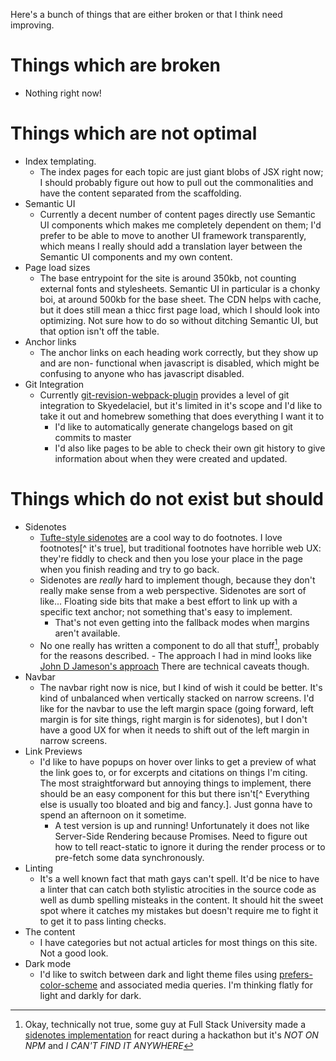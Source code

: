 
<Navbar/>

<Title> TODO list </Title>

<Abstract> Here's a bunch of things that are either broken or that I think need improving. </Abstract>

# Things which are broken
- Nothing right now!

# Things which are not optimal
- Index templating.
    - The index pages for each topic are just giant blobs of JSX right now; I should
    probably figure out how to pull out the commonalities and have the content 
    separated from the scaffolding.
- Semantic UI
    - Currently a decent number of content pages directly use Semantic UI components
    which makes me completely dependent on them; I'd prefer to be able to move to another
    UI framework transparently, which means I really should add a translation layer
    between the Semantic UI components and my own content.
- Page load sizes
    - The base entrypoint for the site is around 350kb, not counting external fonts and
    stylesheets. Semantic UI in particular is a chonky boi, at around 500kb for the base
    sheet. The CDN helps with cache, but it does still mean a thicc first page load, 
    which I should look into optimizing. Not sure how to do so without ditching Semantic 
    UI, but that option isn't off the table.
- Anchor links
    - The anchor links on each heading work correctly, but they show up and are non-
    functional when javascript is disabled, which might be confusing to anyone who has
    javascript disabled.
- Git Integration
    - Currently [git-revision-webpack-plugin](https://www.npmjs.com/package/git-revision-webpack-plugin) provides a level of git integration to
    Skyedelaciel, but it's limited in it's scope and I'd like to take it out
    and homebrew something that does everything I want it to
        - I'd like to automatically generate changelogs based on git commits to master
        - I'd also like pages to be able to check their own git history to give 
        information about when they were created and updated. 

# Things which do not exist but should
- Sidenotes
    - [Tufte-style sidenotes](https://edwardtufte.github.io/tufte-css/#sidenotes) are
    a cool way to do footnotes. I love footnotes[^ it's true], but traditional footnotes 
    have horrible web UX: they're fiddly to check and then you lose your place in the
    page when you finish reading and try to go back.
    - Sidenotes are *really* hard to implement though, because they don't really make 
    sense from a web perspective. Sidenotes are sort of like... Floating side bits that 
    make a best effort to link up with a specific text anchor; not something that's easy
    to implement.
        - That's not even getting into the fallback modes when margins aren't available.
    - No one really has written a component to do all that stuff[^2], probably
    for the reasons described.
            - The approach I had in mind looks like [John D Jameson's approach](https://johndjameson.com/blog/responsive-sidenotes/) There are technical caveats though.
- Navbar
    - The navbar right now is nice, but I kind of wish it could be better. It's kind
    of unbalanced when vertically stacked on narrow screens. I'd like for
    the navbar to use the left margin space (going forward, left margin is for site
    things, right margin is for sidenotes), but I don't have a good UX for when it needs
    to shift out of the left margin in narrow screens.
- Link Previews
    - I'd like to have popups on hover over links to get a preview of what the link goes
    to, or for excerpts and citations on things I'm citing. The most straightforward but
    annoying things to implement, there should be an easy component for this but there
    isn't[^ Everything else is usually too bloated and big and fancy.]. Just gonna have
    to spend an afternoon on it sometime.
        - A test version is up and running! Unfortunately it does not like Server-Side
        Rendering because Promises. Need to figure out how to tell react-static to
        ignore it during the render process or to pre-fetch some data synchronously.
- Linting
    - It's a well known fact that math gays can't spell. It'd be nice to have a linter
    that can catch both stylistic atrocities in the source code as well as dumb spelling 
    misteaks in the content. It should hit the sweet spot where it catches my mistakes 
    but doesn't require me to fight it to get it to pass linting checks.
- The content
    - I have categories but not actual articles for most things on this site.
    Not a good look.
- Dark mode
    - I'd like to switch between dark and light theme files using [prefers-color-scheme](https://developer.mozilla.org/en-US/docs/Web/CSS/@media/prefers-color-scheme) and
    associated media queries. I'm thinking flatly for light and darkly for dark.

[^2]: Okay, technically not true, some guy at Full Stack University made a [sidenotes implementation](https://www.fullstackacademy.com/hackathon-presentations/sidenotes) for 
react during a hackathon but it's *NOT ON NPM* and *I CAN'T FIND IT ANYWHERE* 